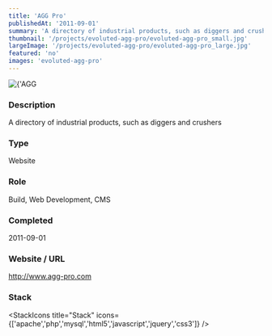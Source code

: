 ```yaml
---
title: 'AGG Pro'
publishedAt: '2011-09-01'
summary: 'A directory of industrial products, such as diggers and crushers'
thumbnail: '/projects/evoluted-agg-pro/evoluted-agg-pro_small.jpg'
largeImage: '/projects/evoluted-agg-pro/evoluted-agg-pro_large.jpg'
featured: 'no'
images: 'evoluted-agg-pro'
---
```


<div className="relative w-full h-[400px] sm:h-[600px] md:h-[760px] lg:h-[920px]">
  <Image
    alt={'AGG Pro'}
    src={'/projects/evoluted-agg-pro/evoluted-agg-pro.jpg'}
    sizes="(max-width: 640px) 100%, 100%"
    fill={true}
    priority
    style={{
      objectFit: 'contain'
    }}
  />
</div>

### Description

A directory of industrial products, such as diggers and crushers


### Type

Website

### Role

Build, Web Development, CMS

### Completed
2011-09-01

### Website / URL
http://www.agg-pro.com


### Stack

<StackIcons
  title="Stack"
  icons={['apache','php','mysql','html5','javascript','jquery','css3']}
  />
